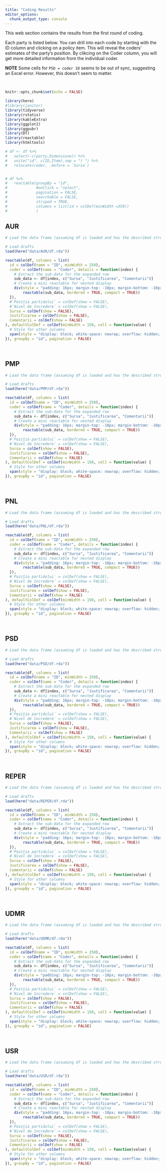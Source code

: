 ```yaml
---
title: "Coding Results"
editor_options: 
  chunk_output_type: console
---
```


This web section contains the results from the first round of coding.

Each party is listed below. You can drill into each code by starting with the ID column and clicking on a policy item. This will reveal the coders' estimates of the party's position. By clikcing on the Coder column, you will get more detailed information from the individual coder.

**NOTE** Some cells for `PSD = coder 10 ` seems to be out of sync, suggesting an Excel error. However, this doesn't seem to matter. 


<br>

```r
knitr::opts_chunk$set(echo = FALSE)
```

```r
library(here)
#library(janitor)
library(tidyverse)
library(rstatix)
library(kableExtra)
library(ggplot2)
library(ggpubr)
library(DT)
library(reactable)
library(htmltools)

# df <- df %>% 
#   select(-c(party,Dimensiune)) %>% 
#   unite("id", c(ID,Item),sep = ") ") %>% 
#   relocate(coder, .before = `Sursa`)


# df %>% 
#   reactable(groupBy = "id",
#             #onClick = "select",
#             pagination = FALSE, 
#             searchable = FALSE,
#             striped = TRUE,
#             columns = list(id = colDef(minWidth =350))
#             )


```


## AUR

```r
# Load the data frame (assuming df is loaded and has the described structure)

# Load drafts
load(here("data/AUR/df.rda"))

reactable(df, columns = list(
  id = colDef(name = "ID", minWidth = 250),
  coder = colDef(name = "Coder", details = function(index) {
    # Extract the sub-data for the expanded row
    sub_data <- df[index, c("Sursa", "Justificarea", "Comentarii")]
    # Create a mini reactable for nested display
    div(style = "padding: 16px; margin-top: -10px; margin-bottom: -10px;",
        reactable(sub_data, bordered = TRUE, compact = TRUE))
  }),
  #`Poziția partidului` = colDef(show = FALSE),
  #`Nivel de încredere` = colDef(show = FALSE),
  Sursa = colDef(show = FALSE),
  Justificarea = colDef(show = FALSE),
  Comentarii = colDef(show = FALSE)
), defaultColDef = colDef(minWidth = 150, cell = function(value) {
  # Style for other columns
  span(style = "display: block; white-space: nowrap; overflow: hidden; text-overflow: ellipsis;", value)
}), groupBy = "id", pagination = FALSE)

```


<br>

## PMP

```r
# Load the data frame (assuming df is loaded and has the described structure)

# Load drafts
load(here("data/PMP/df.rda"))

reactable(df, columns = list(
  id = colDef(name = "ID", minWidth = 250),
  coder = colDef(name = "Coder", details = function(index) {
    # Extract the sub-data for the expanded row
    sub_data <- df[index, c("Sursa", "Justificarea", "Comentarii")]
    # Create a mini reactable for nested display
    div(style = "padding: 16px; margin-top: -10px; margin-bottom: -10px;",
        reactable(sub_data, bordered = TRUE, compact = TRUE))
  }),
  #`Poziția partidului` = colDef(show = FALSE),
  #`Nivel de încredere` = colDef(show = FALSE),
  Sursa = colDef(show = FALSE),
  Justificarea = colDef(show = FALSE),
  Comentarii = colDef(show = FALSE)
), defaultColDef = colDef(minWidth = 150, cell = function(value) {
  # Style for other columns
  span(style = "display: block; white-space: nowrap; overflow: hidden; text-overflow: ellipsis;", value)
}), groupBy = "id", pagination = FALSE)

```


<br>

## PNL

```r
# Load the data frame (assuming df is loaded and has the described structure)

# Load drafts
load(here("data/PNL/df.rda"))

reactable(df, columns = list(
  id = colDef(name = "ID", minWidth = 250),
  coder = colDef(name = "Coder", details = function(index) {
    # Extract the sub-data for the expanded row
    sub_data <- df[index, c("Sursa", "Justificarea", "Comentarii")]
    # Create a mini reactable for nested display
    div(style = "padding: 16px; margin-top: -10px; margin-bottom: -10px;",
        reactable(sub_data, bordered = TRUE, compact = TRUE))
  }),
  #`Poziția partidului` = colDef(show = FALSE),
  #`Nivel de încredere` = colDef(show = FALSE),
  Sursa = colDef(show = FALSE),
  Justificarea = colDef(show = FALSE),
  Comentarii = colDef(show = FALSE)
), defaultColDef = colDef(minWidth = 150, cell = function(value) {
  # Style for other columns
  span(style = "display: block; white-space: nowrap; overflow: hidden; text-overflow: ellipsis;", value)
}), groupBy = "id", pagination = FALSE)

```


<br>

## PSD

```r
# Load the data frame (assuming df is loaded and has the described structure)

# Load drafts
load(here("data/PSD/df.rda"))

reactable(df, columns = list(
  id = colDef(name = "ID", minWidth = 250),
  coder = colDef(name = "Coder", details = function(index) {
    # Extract the sub-data for the expanded row
    sub_data <- df[index, c("Sursa", "Justificarea", "Comentarii")]
    # Create a mini reactable for nested display
    div(style = "padding: 16px; margin-top: -10px; margin-bottom: -10px;",
        reactable(sub_data, bordered = TRUE, compact = TRUE))
  }),
  #`Poziția partidului` = colDef(show = FALSE),
  #`Nivel de încredere` = colDef(show = FALSE),
  Sursa = colDef(show = FALSE),
  Justificarea = colDef(show = FALSE),
  Comentarii = colDef(show = FALSE)
), defaultColDef = colDef(minWidth = 150, cell = function(value) {
  # Style for other columns
  span(style = "display: block; white-space: nowrap; overflow: hidden; text-overflow: ellipsis;", value)
}), groupBy = "id", pagination = FALSE)

```


<br>

## REPER

```r
# Load the data frame (assuming df is loaded and has the described structure)

# Load drafts
load(here("data/REPER/df.rda"))

reactable(df, columns = list(
  id = colDef(name = "ID", minWidth = 250),
  coder = colDef(name = "Coder", details = function(index) {
    # Extract the sub-data for the expanded row
    sub_data <- df[index, c("Sursa", "Justificarea", "Comentarii")]
    # Create a mini reactable for nested display
    div(style = "padding: 16px; margin-top: -10px; margin-bottom: -10px;",
        reactable(sub_data, bordered = TRUE, compact = TRUE))
  }),
  #`Poziția partidului` = colDef(show = FALSE),
  #`Nivel de încredere` = colDef(show = FALSE),
  Sursa = colDef(show = FALSE),
  Justificarea = colDef(show = FALSE),
  Comentarii = colDef(show = FALSE)
), defaultColDef = colDef(minWidth = 150, cell = function(value) {
  # Style for other columns
  span(style = "display: block; white-space: nowrap; overflow: hidden; text-overflow: ellipsis;", value)
}), groupBy = "id", pagination = FALSE)

```


<br>

## UDMR

```r
# Load the data frame (assuming df is loaded and has the described structure)

# Load drafts
load(here("data/UDMR/df.rda"))

reactable(df, columns = list(
  id = colDef(name = "ID", minWidth = 250),
  coder = colDef(name = "Coder", details = function(index) {
    # Extract the sub-data for the expanded row
    sub_data <- df[index, c("Sursa", "Justificarea", "Comentarii")]
    # Create a mini reactable for nested display
    div(style = "padding: 16px; margin-top: -10px; margin-bottom: -10px;",
        reactable(sub_data, bordered = TRUE, compact = TRUE))
  }),
  #`Poziția partidului` = colDef(show = FALSE),
  #`Nivel de încredere` = colDef(show = FALSE),
  Sursa = colDef(show = FALSE),
  Justificarea = colDef(show = FALSE),
  Comentarii = colDef(show = FALSE)
), defaultColDef = colDef(minWidth = 150, cell = function(value) {
  # Style for other columns
  span(style = "display: block; white-space: nowrap; overflow: hidden; text-overflow: ellipsis;", value)
}), groupBy = "id", pagination = FALSE)

```


<br>

## USR

```r
# Load the data frame (assuming df is loaded and has the described structure)

# Load drafts
load(here("data/USR/df.rda"))

reactable(df, columns = list(
  id = colDef(name = "ID", minWidth = 250),
  coder = colDef(name = "Coder", details = function(index) {
    # Extract the sub-data for the expanded row
    sub_data <- df[index, c("Sursa", "Justificarea", "Comentarii")]
    # Create a mini reactable for nested display
    div(style = "padding: 16px; margin-top: -10px; margin-bottom: -10px;",
        reactable(sub_data, bordered = TRUE, compact = TRUE))
  }),
  #`Poziția partidului` = colDef(show = FALSE),
  #`Nivel de încredere` = colDef(show = FALSE),
  Sursa = colDef(show = FALSE),
  Justificarea = colDef(show = FALSE),
  Comentarii = colDef(show = FALSE)
), defaultColDef = colDef(minWidth = 150, cell = function(value) {
  # Style for other columns
  span(style = "display: block; white-space: nowrap; overflow: hidden; text-overflow: ellipsis;", value)
}), groupBy = "id", pagination = FALSE)

```


<br>
